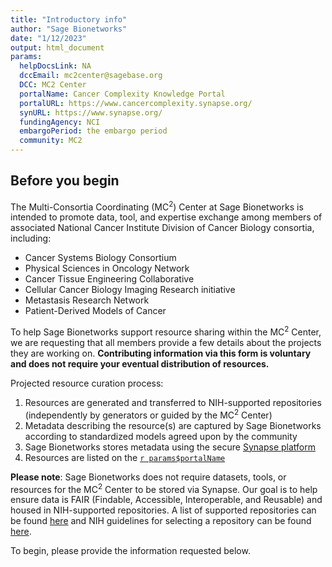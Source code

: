 ```yaml
---
title: "Introductory info"
author: "Sage Bionetworks"
date: "1/12/2023"
output: html_document
params:
  helpDocsLink: NA
  dccEmail: mc2center@sagebase.org
  DCC: MC2 Center
  portalName: Cancer Complexity Knowledge Portal
  portalURL: https://www.cancercomplexity.synapse.org/
  synURL: https://www.synapse.org/
  fundingAgency: NCI
  embargoPeriod: the embargo period
  community: MC2
---
```


## Before you begin 

The Multi-Consortia Coordinating (MC^2^) Center at Sage Bionetworks is intended to promote data, tool, and expertise exchange among members of associated National Cancer Institute Division of Cancer Biology consortia, including:

- Cancer Systems Biology Consortium
- Physical Sciences in Oncology Network
- Cancer Tissue Engineering Collaborative
- Cellular Cancer Biology Imaging Research initiative
- Metastasis Research Network
- Patient-Derived Models of Cancer

To help Sage Bionetworks support resource sharing within the MC^2^ Center, we are requesting that all members provide a few details about the projects they are working on. __Contributing information via this form is voluntary and does not require your eventual distribution of resources.__

Projected resource curation process:

1. Resources are generated and transferred to NIH-supported repositories (independently by generators or guided by the MC^2^ Center)
2. Metadata describing the resource(s) are captured by Sage Bionetworks according to standardized models agreed upon by the community
3. Sage Bionetworks stores metadata using the secure [Synapse platform](`r params$synURL`)
4. Resources are listed on the [`r params$portalName`](`r params$portalURL`)

**Please note**: Sage Bionetworks does not require datasets, tools, or resources for the MC^2^ Center to be stored via Synapse. Our goal is to help ensure data is FAIR (Findable, Accessible, Interoperable, and Reusable) and housed in NIH-supported repositories. A list of supported repositories can be found [here](https://sharing.nih.gov/data-management-and-sharing-policy/sharing-scientific-data/repositories-for-sharing-scientific-data) and NIH guidelines for selecting a repository can be found [here](https://sharing.nih.gov/data-management-and-sharing-policy/sharing-scientific-data/selecting-a-data-repository). 

To begin, please provide the information requested below.